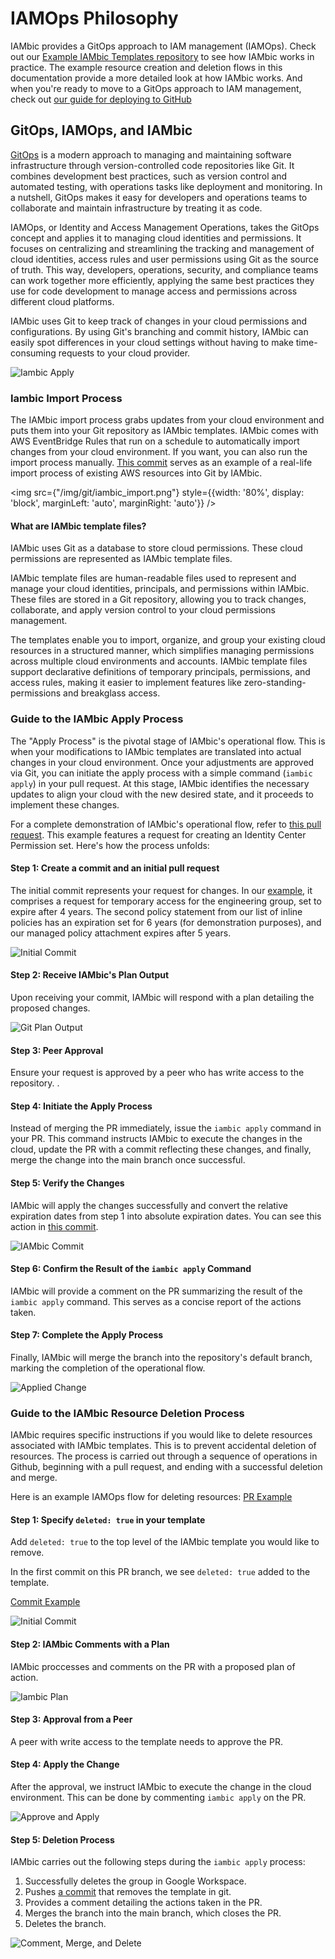 # IAMOps Philosophy

IAMbic provides a GitOps approach to IAM management (IAMOps). Check out our
[Example IAMbic Templates repository](https://github.com/noqdev/iambic-templates-examples)
to see how IAMbic works in practice. The example resource creation and deletion flows
in this documentation provide a more detailed look at how IAMbic works. And when you're ready
to move to a GitOps approach to IAM management, check out
[our guide for deploying to GitHub](/getting_started/github)

## GitOps, IAMOps, and IAMbic

[GitOps](https://about.gitlab.com/topics/gitops/) is a modern approach to managing
and maintaining software infrastructure
through version-controlled code repositories like Git. It combines development best
practices, such as version control and automated testing, with operations tasks
like deployment and monitoring. In a nutshell, GitOps makes it easy for developers
and operations teams to collaborate and maintain infrastructure by treating it as code.

IAMOps, or Identity and Access Management Operations, takes the GitOps concept and
applies it to managing cloud identities and permissions. It focuses on centralizing and
streamlining the tracking and management of cloud identities, access rules and
user permissions using Git as the source of truth. This way, developers, operations,
security, and compliance teams can work together more efficiently,
applying the same best practices they use for code development to manage access and
permissions across different cloud platforms.

IAMbic uses Git to keep track of changes in your cloud permissions and configurations.
By using Git's branching and commit history, IAMbic can easily spot differences in your
cloud settings without having to make time-consuming requests to your cloud provider.

![Iambic Apply](/img/git/iambic_apply.png)

### Iambic Import Process

The IAMbic import process grabs updates from your cloud environment and puts them
into your Git repository as IAMbic templates. IAMbic comes with AWS EventBridge Rules
that run on a schedule to
automatically import changes from your cloud environment. If you want, you can also
run the import process manually. [This commit](https://github.com/noqdev/iambic-templates-examples/commit/d71bb346a6d370a6e67398a9fff402c0b5b29a0c)
serves as an example of a real-life import process of existing AWS resources into Git by IAMbic.

<img src={"/img/git/iambic_import.png"} style={{width: '80%', display: 'block', marginLeft: 'auto', marginRight: 'auto'}} />

#### What are IAMbic template files?

IAMbic uses Git as a database to store cloud permissions. These
cloud permissions are represented as IAMbic template files.

IAMbic template files are human-readable files used to represent and manage your cloud identities,
principals, and permissions within IAMbic. These files are stored in a Git repository,
allowing you to track changes, collaborate, and apply version control to your cloud permissions
management.

The templates enable you to import, organize, and group your existing cloud resources in a
structured manner, which simplifies managing permissions across multiple cloud environments
and accounts. IAMbic template files support declarative definitions of temporary principals,
permissions, and access rules, making it easier to implement features like zero-standing-permissions
and breakglass access.

### Guide to the IAMbic Apply Process

The "Apply Process" is the pivotal stage of IAMbic's operational flow.
This is when your modifications to IAMbic templates are translated into actual changes in your cloud environment.
Once your adjustments are approved via Git, you can initiate the apply process with a simple command (`iambic apply`) in your pull request.
At this stage, IAMbic identifies the necessary updates to align your cloud with the new desired state, and it proceeds to implement these changes.

For a complete demonstration of IAMbic's operational flow, refer to [this pull request](https://github.com/noqdev/iambic-templates-examples/pull/13).
This example features a request for creating an Identity Center Permission set. Here's how the process unfolds:

#### Step 1: Create a commit and an initial pull request

The initial commit represents your request for changes. In our
[example](https://github.com/noqdev/iambic-templates-examples/pull/13/commits/cf1cfd6192415342ae2b52ca18f118f46194afdc), it comprises a request for
temporary access for the engineering group, set to expire after 4 years. The second policy statement from our list of inline policies has an
expiration set for 6 years (for demonstration purposes), and our managed policy attachment expires after 5 years.

![Initial Commit](/img/aws/iamops_flow_1.png)

#### Step 2: Receive IAMbic's Plan Output

Upon receiving your commit, IAMbic will respond with a plan detailing the proposed changes.

![Git Plan Output](/img/aws/iamops_flow_2_git_plan.png)

#### Step 3: Peer Approval

Ensure your request is approved by a peer who has write access to the repository. .

#### Step 4: Initiate the Apply Process

Instead of merging the PR immediately, issue the `iambic apply` command in your PR. This command instructs
IAMbic to execute the changes in the cloud, update the PR with a commit reflecting these changes, and finally,
merge the change into the main branch once successful.

#### Step 5: Verify the Changes

IAMbic will apply the changes successfully and convert the relative expiration dates from step 1 into
absolute expiration dates. You can see this action in
[this commit](https://github.com/noqdev/iambic-templates-examples/pull/13/commits/048fa7466d5b208d72bcb76cace8b3dea14091ff).

![IAMbic Commit](/img/aws/iamops_flow_3_iambic_commit.png)

#### Step 6: Confirm the Result of the `iambic apply` Command

IAMbic will provide a comment on the PR summarizing the result of the `iambic apply` command.
This serves as a concise report of the actions taken.

#### Step 7: Complete the Apply Process

Finally, IAMbic will merge the branch into the repository's default branch, marking the completion of the operational flow.

![Applied Change](/img/aws/iamops_flow_4_apply.png)

### Guide to the IAMbic Resource Deletion Process

IAMbic requires specific instructions if you would like to delete resources associated with IAMbic templates. This is to prevent accidental deletion of resources.
The process is carried out through a sequence of operations in Github, beginning with a pull request, and ending with a successful deletion and merge.

Here is an example IAMOps flow for deleting resources: [PR Example](https://github.com/noqdev/iambic-templates-examples/pull/14)

#### Step 1: Specify `deleted: true` in your template

Add `deleted: true` to the top level of the IAMbic template you would like to remove.

In the first commit on this PR branch, we see `deleted: true` added to the template.

[Commit Example](https://github.com/noqdev/iambic-templates-examples/pull/14/commits/7b56c86e4944c2f0e805d5dd6dd31c161b9e3b92)

![Initial Commit](/img/aws/iamops_delete_flow_1.png)

#### Step 2: IAMbic Comments with a Plan

IAMbic proccesses and comments on the PR with a proposed plan of action.

![Iambic Plan](/img/aws/iamops_delete_flow_2.png)

#### Step 3: Approval from a Peer

A peer with write access to the template needs to approve the PR.

#### Step 4: Apply the Change

After the approval, we instruct IAMbic to execute the change in the cloud environment.
This can be done by commenting `iambic apply` on the PR.

![Approve and Apply](/img/aws/iamops_delete_flow_3.png)

#### Step 5: Deletion Process

IAMbic carries out the following steps during the `iambic apply` process:

1. Successfully deletes the group in Google Workspace.
2. Pushes [a commit](https://github.com/noqdev/iambic-templates-examples/pull/14/commits/0b7e14389ba0c5c1c06e347542c5a1373f2012d4) that removes the template in git.
3. Provides a comment detailing the actions taken in the PR.
4. Merges the branch into the main branch, which closes the PR.
5. Deletes the branch.

![Comment, Merge, and Delete](/img/aws/iamops_delete_flow_4.png)
